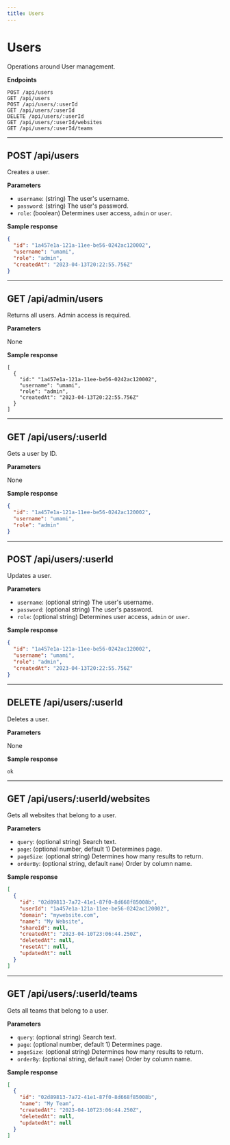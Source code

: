 ```yaml
---
title: Users
---
```


# Users

Operations around User management.

**Endpoints**

```
POST /api/users
GET /api/users
POST /api/users/:userId
GET /api/users/:userId
DELETE /api/users/:userId
GET /api/users/:userId/websites
GET /api/users/:userId/teams
```

---

## POST /api/users

Creates a user.

**Parameters**

- `username`: (string) The user's username.
- `password`: (string) The user's password.
- `role`: (boolean) Determines user access, `admin` or `user`.

**Sample response**

```json
{
  "id": "1a457e1a-121a-11ee-be56-0242ac120002",
  "username": "umami",
  "role": "admin",
  "createdAt": "2023-04-13T20:22:55.756Z"
}
```

---

## GET /api/admin/users

Returns all users. Admin access is required.

**Parameters**

None

**Sample response**

```
[
  {
    "id:" "1a457e1a-121a-11ee-be56-0242ac120002",
    "username": "umami",
    "role": "admin",
    "createdAt": "2023-04-13T20:22:55.756Z"
  }
]
```

---

## GET /api/users/:userId

Gets a user by ID.

**Parameters**

None

**Sample response**

```json
{
  "id": "1a457e1a-121a-11ee-be56-0242ac120002",
  "username": "umami",
  "role": "admin"
}
```

---

## POST /api/users/:userId

Updates a user.

**Parameters**

- `username`: (optional string) The user's username.
- `password`: (optional string) The user's password.
- `role`: (optional string) Determines user access, `admin` or `user`.

**Sample response**

```json
{
  "id": "1a457e1a-121a-11ee-be56-0242ac120002",
  "username": "umami",
  "role": "admin",
  "createdAt": "2023-04-13T20:22:55.756Z"
}
```

---

## DELETE /api/users/:userId

Deletes a user.

**Parameters**

None

**Sample response**

```
ok
```

---

## GET /api/users/:userId/websites

Gets all websites that belong to a user.

**Parameters**

- `query`: (optional string) Search text.
- `page`: (optional number, default 1) Determines page.
- `pageSize`: (optional string) Determines how many results to return.
- `orderBy`: (optional string, default `name`) Order by column name.

**Sample response**

```json
[
  {
    "id": "02d89813-7a72-41e1-87f0-8d668f85008b",
    "userId": "1a457e1a-121a-11ee-be56-0242ac120002",
    "domain": "mywebsite.com",
    "name": "My Website",
    "shareId": null,
    "createdAt": "2023-04-10T23:06:44.250Z",
    "deletedAt": null,
    "resetAt": null,
    "updatedAt": null
  }
]
```

---

## GET /api/users/:userId/teams

Gets all teams that belong to a user.

**Parameters**

- `query`: (optional string) Search text.
- `page`: (optional number, default 1) Determines page.
- `pageSize`: (optional string) Determines how many results to return.
- `orderBy`: (optional string, default `name`) Order by column name.

**Sample response**

```json
[
  {
    "id": "02d89813-7a72-41e1-87f0-8d668f85008b",
    "name": "My Team",
    "createdAt": "2023-04-10T23:06:44.250Z",
    "deletedAt": null,
    "updatedAt": null
  }
]
```

